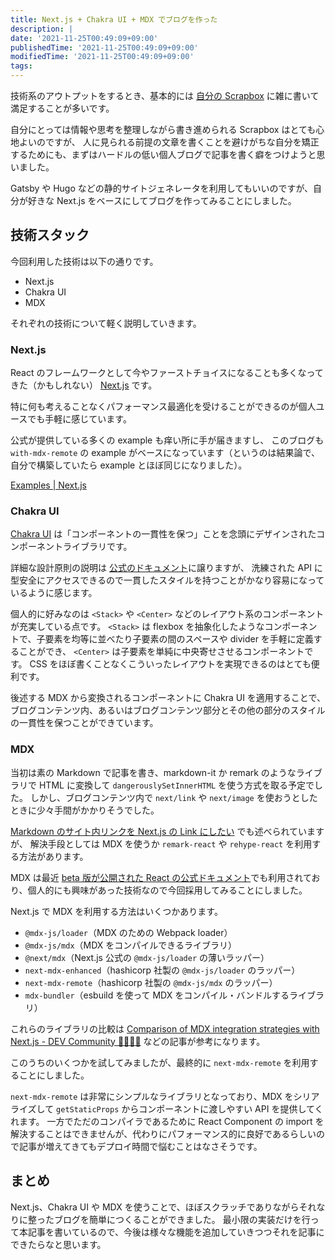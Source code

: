 ```yaml
---
title: Next.js + Chakra UI + MDX でブログを作った
description: |
date: '2021-11-25T00:49:09+09:00'
publishedTime: '2021-11-25T00:49:09+09:00'
modifiedTime: '2021-11-25T00:49:09+09:00'
tags:
---
```


技術系のアウトプットをするとき、基本的には [自分の Scrapbox](https://scrapbox.io/thinceller) に雑に書いて満足することが多いです。

自分にとっては情報や思考を整理しながら書き進められる Scrapbox はとても心地よいのですが、
人に見られる前提の文章を書くことを避けがちな自分を矯正するためにも、まずはハードルの低い個人ブログで記事を書く癖をつけようと思いました。

Gatsby や Hugo などの静的サイトジェネレータを利用してもいいのですが、自分が好きな Next.js をベースにしてブログを作ってみることにしました。

## 技術スタック

今回利用した技術は以下の通りです。

- Next.js
- Chakra UI
- MDX

それぞれの技術について軽く説明していきます。

### Next.js

React のフレームワークとして今やファーストチョイスになることも多くなってきた（かもしれない） [Next.js](https://nextjs.org/) です。

特に何も考えることなくパフォーマンス最適化を受けることができるのが個人ユースでも手軽に感じています。

公式が提供している多くの example も痒い所に手が届きますし、
このブログも `with-mdx-remote` の example がベースになっています（というのは結果論で、自分で構築していたら example とほぼ同じになりました）。

[Examples | Next.js](https://nextjs.org/examples)

### Chakra UI

[Chakra UI](https://chakra-ui.com/) は「コンポーネントの一貫性を保つ」ことを念頭にデザインされたコンポーネントライブラリです。

詳細な設計原則の説明は [公式のドキュメント](https://chakra-ui.com/docs/principles)に譲りますが、
洗練された API に型安全にアクセスできるので一貫したスタイルを持つことがかなり容易になっているように感じます。

個人的に好みなのは `<Stack>` や `<Center>` などのレイアウト系のコンポーネントが充実している点です。
`<Stack>` は flexbox を抽象化したようなコンポーネントで、子要素を均等に並べたり子要素の間のスペースや divider を手軽に定義することができ、
`<Center>` は子要素を単純に中央寄せさせるコンポーネントです。
CSS をほぼ書くことなくこういったレイアウトを実現できるのはとても便利です。

後述する MDX から変換されるコンポーネントに Chakra UI を適用することで、
ブログコンテンツ内、あるいはブログコンテンツ部分とその他の部分のスタイルの一貫性を保つことができています。

### MDX

当初は素の Markdown で記事を書き、markdown-it か remark のようなライブラリで HTML に変換して `dangerouslySetInnerHTML` を使う方式を取る予定でした。
しかし、ブログコンテンツ内で `next/link` や `next/image` を使おうとしたときに少々手間がかかりそうでした。

[Markdown のサイト内リンクを Next.js の Link にしたい](https://zenn.dev/thiragi/articles/ce13a4be4110c0) でも述べられていますが、
解決手段としては MDX を使うか `remark-react` や `rehype-react` を利用する方法があります。

MDX は最近 [beta 版が公開された React の公式ドキュメント](https://beta.reactjs.org/)でも利用されており、個人的にも興味があった技術なので今回採用してみることにしました。

Next.js で MDX を利用する方法はいくつかあります。

- `@mdx-js/loader`（MDX のための Webpack loader）
- `@mdx-js/mdx`（MDX をコンパイルできるライブラリ）
- `@next/mdx`（Next.js 公式の `@mdx-js/loader` の薄いラッパー）
- `next-mdx-enhanced`（hashicorp 社製の `@mdx-js/loader` のラッパー）
- `next-mdx-remote`（hashicorp 社製の `@mdx-js/mdx` のラッパー）
- `mdx-bundler`（esbuild を使って MDX をコンパイル・バンドルするライブラリ）

これらのライブラリの比較は [Comparison of MDX integration strategies with Next.js - DEV Community 👩‍💻👨‍💻](https://dev.to/tylerlwsmith/quick-comparison-of-mdx-integration-strategies-with-next-js-1kcm)
などの記事が参考になります。

このうちのいくつかを試してみましたが、最終的に `next-mdx-remote` を利用することにしました。

`next-mdx-remote` は非常にシンプルなライブラリとなっており、MDX をシリアライズして `getStaticProps` からコンポーネントに渡しやすい API を提供してくれます。
一方でただのコンパイラであるために React Component の import を解決することはできませんが、代わりにパフォーマンス的に良好であるらしいので記事が増えてきてもデプロイ時間で悩むことはなさそうです。

## まとめ

Next.js、Chakra UI や MDX を使うことで、ほぼスクラッチでありながらそれなりに整ったブログを簡単につくることができました。
最小限の実装だけを行って本記事を書いているので、今後は様々な機能を追加していきつつそれを記事にできたらなと思います。
